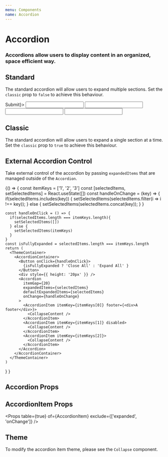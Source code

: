 ```yaml
---
menu: Components
name: Accordion
---
```



# Accordion
### Accordions allow users to display content in an organized, space efficient way.

## Standard

The standard accordion will allow users to expand multiple sections. Set the `classic` prop to `false` to achieve this behaviour.

<Playground>
  <ThemeContainer>
    <AccordionContainer>
      <Accordion classic={false} defaultExpandedItems={['1', '3']} itemGap={20}>
        <AccordionItem itemKey="1" footer={<Button>Submit</Button>}>
          <CollapseContent>
            <Input label={'First Name'} />
            <Input label={'Last Name'} />
            <Input label={'Email'} />
            <Input label={'Phone Number'} />
          </CollapseContent>
        </AccordionItem>
        <AccordionItem itemKey="2">
          <CollapseContent />
        </AccordionItem>
        <AccordionItem itemKey="3">
          <CollapseContent />
        </AccordionItem>
      </Accordion>
    </AccordionContainer>
  </ThemeContainer>
</Playground>

## Classic

The standard accordion will allow users to expand a single section at a time. Set the `classic` prop to `true` to achieve this behaviour.

<Playground>
  <ThemeContainer>
    <AccordionContainer>
      <Accordion itemGap={20} classic>
        <AccordionItem itemKey="1">
          <CollapseContent />
        </AccordionItem>
        <AccordionItem itemKey="2">
          <CollapseContent />
        </AccordionItem>
        <AccordionItem itemKey="3">
          <CollapseContent />
        </AccordionItem>
      </Accordion>
    </AccordionContainer>
  </ThemeContainer>
</Playground>

## External Accordion Control

Take external control of the accordion by passing `expandedItems` that are managed outside of the `Accordion`.

<Playground>
  {() => {
    const itemKeys = ['1', '2', '3']
    const [selectedItems, setSelectedItems] = React.useState([])
    const handleOnChange = (key) => {
      if(selectedItems.includes(key)) {
        setSelectedItems(selectedItems.filter(i => i !== key));
      } else {
        setSelectedItems(selectedItems.concat(key));
      }
    }
    
    const handleOnClick = () => {
      if(selectedItems.length === itemKeys.length){
        setSelectedItems([])
      } else {
        setSelectedItems(itemKeys)
      }     
    }
    const isFullyExpanded = selectedItems.length === itemKeys.length
    return (
      <ThemeContainer>
        <AccordionContainer>
          <Button onClick={handleOnClick}>
            {isFullyExpanded ? 'Close All' : 'Expand All' }
          </Button>
          <div style={{ height: '20px' }} />
          <Accordion
            itemGap={20}
            expandedItems={selectedItems}
            defaultExpandedItems={selectedItems}
            onChange={handleOnChange}
          >
            <AccordionItem itemKey={itemKeys[0]} footer={<div>A footer</div>}>
              <CollapseContent />
            </AccordionItem>
            <AccordionItem itemKey={itemKeys[1]} disabled>
              <CollapseContent />
            </AccordionItem>
            <AccordionItem itemKey={itemKeys[2]}>
              <CollapseContent />
            </AccordionItem>
          </Accordion>
        </AccordionContainer>
      </ThemeContainer>
    )
  }
}
</Playground>

## Accordion Props
<Props table={true} of={Accordion} />

## AccordionItem Props
<Props table={true} of={AccordionItem} exclude={['expanded', 'onChange']} />

## Theme

To modify the accordion item theme, please see the `Collapse` component.
